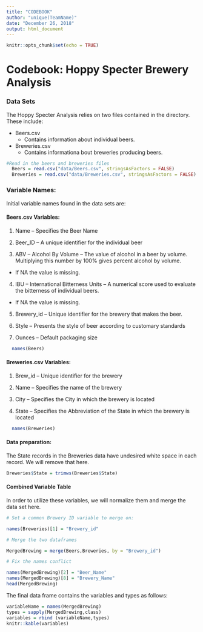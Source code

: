 ```yaml
---
title: "CODEBOOK"
author: "unique(TeamName)"
date: "December 26, 2018"
output: html_document
---
```


```r
knitr::opts_chunk$set(echo = TRUE)
```

# Codebook: Hoppy Specter Brewery Analysis


### Data Sets

The Hoppy Specter Analysis relies on two files contained in the <data> directory. These include: 

* Beers.csv 
  + Contains information about individual beers. 
* Breweries.csv
  + Contains informationa bout breweries producing beers. 
  
```r
#Read in the beers and breweries files
  Beers = read.csv("data/Beers.csv", stringsAsFactors = FALSE)
  Breweries = read.csv("data/Breweries.csv", stringsAsFactors = FALSE)
```
  
### Variable Names: 

Initial variable names found in the data sets are: 

#### Beers.csv Variables: 

1. Name -- Specifies the Beer Name

2. Beer_ID -- A unique identifier for the individual beer

3. ABV -- Alcohol By Volume -- The value of alcohol in a beer by volume. Multiplying this number by 100% gives percent alcohol by volume. 
  + If NA the value is missing. 

4. IBU -- International Bitterness Units -- A numerical score used to evaluate the bitterness of individual beers. 
  + If NA the value is missing. 
  
5. Brewery_id -- Unique identifier for the brewery that makes the beer. 
  
6. Style -- Presents the style of beer according to customary standards

7. Ounces -- Default packaging size

```r
  names(Beers)
```

#### Breweries.csv Variables: 

1. Brew_id -- Unique identifier for the brewery

2. Name -- Specifies the name of the brewery

3. City -- Specifies the City in which the brewery is located

4. State -- Specifies the Abbreviation of the State in which the brewery is located

```r
  names(Breweries)
```

#### Data preparation: 

The State records in the Breweries data have undesired white space in each record. We will remove that here. 

```r
Breweries$State = trimws(Breweries$State)
```


#### Combined Variable Table

In order to utilize these variables, we will normalize them and merge the data set here. 

```r
# Set a common Brewery ID variable to merge on: 

names(Breweries)[1] = "Brewery_id"

# Merge the two dataframes

MergedBrewing = merge(Beers,Breweries, by = "Brewery_id")

# Fix the names conflict

names(MergedBrewing)[2] = "Beer_Name"
names(MergedBrewing)[8] = "Brewery_Name"
head(MergedBrewing)
```

The final data frame contains the variables and types as follows: 

```r
variableName = names(MergedBrewing)
types = sapply(MergedBrewing,class)
variables = rbind (variableName,types)
knitr::kable(variables)
```
